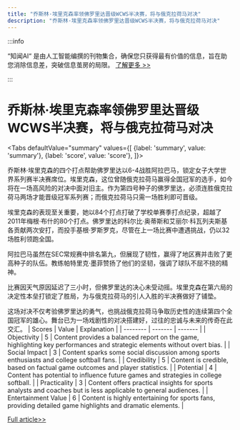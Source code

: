 ```yaml
---
title: "乔斯林·埃里克森率领佛罗里达晋级WCWS半决赛，将与俄克拉荷马对决"
description: "乔斯林·埃里克森率领佛罗里达晋级WCWS半决赛，将与俄克拉荷马对决"
---
```



:::info

“知闻AI“ 是由人工智能编撰的刊物集合，确保您只获得最有价值的信息，旨在助您消除信息差，突破信息茧房的局限。  [了解更多 >>](/)

:::

# 乔斯林·埃里克森率领佛罗里达晋级WCWS半决赛，将与俄克拉荷马对决


<Tabs
	defaultValue="summary"
	values={[
	{label: 'summary', value: 'summary'},
	{label: 'score', value: 'score'},
]}>
<TabItem value="summary">


乔斯林·埃里克森的四个打点帮助佛罗里达以6-4战胜阿拉巴马，锁定女子大学世界系列赛半决赛席位。埃里克森，这位曾随俄克拉荷马赢得全国冠军的选手，如今将在一场高风险的对决中面对旧主。作为第四号种子的佛罗里达，必须连胜俄克拉荷马两场才能晋级冠军系列赛；而俄克拉荷马只需一场胜利即可晋级。

埃里克森的表现至关重要，她以84个打点打破了学校单赛季打点纪录，超越了2011年梅根·布什的80个打点。佛罗里达的科尔比·奥蒂斯和艾丽尔·科瓦列夫斯基各贡献两次安打，而投手基根·罗斯罗克，尽管在上一场比赛中遭遇挑战，仍以32场胜利领跑全国。

阿拉巴马虽然在SEC常规赛中排名第九，但展现了韧性，赢得了地区赛并击败了更高种子的队伍。教练帕特里克·墨菲赞扬了他们的坚韧，强调了球队不屈不挠的精神。

比赛因天气原因延迟了三小时，但佛罗里达的决心未受动摇。埃里克森在第六局的决定性本垒打锁定了胜局，为与俄克拉荷马的引人入胜的半决赛做好了铺垫。

这场对决不仅考验佛罗里达的勇气，也挑战俄克拉荷马争取历史性的连续第四个全国冠军的雄心。舞台已为一场戏剧性的对决搭建好，过往的忠诚与未来的传奇在此交汇。
</TabItem>
<TabItem value="score">
	| Scores     | Value   | Explanation |
	| -------- | ------- | ------- |
	| Objectivity  | 5    | Content provides a balanced report on the game, highlighting key performances and strategic elements without overt bias.    |
	| Social Impact | 3     | Content sparks some social discussion among sports enthusiasts and college softball fans.    |
	| Credibility    | 5    | Content is credible, based on factual game outcomes and player statistics.    |
	| Potential    | 4    | Content has potential to influence future games and strategies in college softball.    |
	| Practicality    | 3    | Content offers practical insights for sports analysts and coaches but is less applicable to general audiences.    |
	| Entertainment Value    | 6    | Content is highly entertaining for sports fans, providing detailed game highlights and dramatic elements.    |
</TabItem>
</Tabs>

[Full article>>](https://apnews.com/article/florida-alabama-score-world-series-2e6b39c867c5761b738fa4eafaed2bb0)
